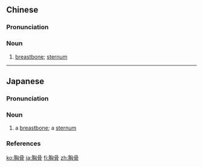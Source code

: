 ==Chinese==
{{zh-forms}}
{{wikipedia|lang=zh}}

===Pronunciation===
{{zh-pron
|m=xiōnggǔ
|c=hung1 gwat1
|mn=heng-kut
|cat=n
}}

===Noun===
{{zh-noun}}

# {{lb|zh|skeleton}} [[breastbone]]; [[sternum]]

----

==Japanese==
{{wikipedia|lang=ja}}
{{ja-kanjitab|きょう|こつ|yomi=o}}

===Pronunciation===
{{ja-pron|acc=1|y=ko|acc_ref=DJR,SMK5,NHK|きょうこつ}}

===Noun===
{{ja-noun|きょうこつ}}

# {{lb|ja|skeleton|sort=きょうこつ}} a [[breastbone]]; a [[sternum]]

===References===
<references/>

[[ko:胸骨]]
[[ja:胸骨]]
[[fi:胸骨]]
[[zh:胸骨]]